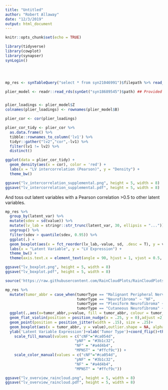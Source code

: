 ```yaml
---
title: "Untitled"
author: "Robert Allaway"
date: "12/3/2019"
output: html_document
---
```


```r
knitr::opts_chunk$set(echo = TRUE)
```


```r
library(tidyverse)
library(cowplot)
library(synapser)
synLogin()




mp_res <- synTableQuery("select * from syn21046991")$filepath %>% read_csv() %>% filter(!is.na(tumorType))

plier_model <- readr::read_rds(synGet("syn18689545")$path) ## Provided by the CCDL (Jaclyn Taroni, Casey Greene, et al)


plier_loadings <- plier_model$Z 
colnames(plier_loadings) <- rownames(plier_model$B)

plier_cor <- cor(plier_loadings) 

plier_cor_tidy <- plier_cor %>% 
  as.data.frame() %>% 
  tibble::rownames_to_column('lv1') %>% 
  tidyr::gather("lv2","cor",-lv1) %>% 
  filter(lv1 != lv2) %>% 
  distinct() 

ggplot(data = plier_cor_tidy) + 
  geom_density(aes(x = cor), color = 'red') +
  labs(x = "LV intercorrelation (Pearson)", y = "Density") +
  theme_bw()

ggsave("lv_intercorrelation_supplemental.png", height = 5, width = 8)
ggsave("lv_intercorrelation_supplemental.pdf", height = 5, width = 8)

```

And toss out latent variables with a Pearson correlation >0.5 to other latent variables.
 
```r
mp_res %>% 
  group_by(latent_var) %>% 
  mutate(sdev = sd(value)) %>% 
  mutate(lv_lab = stringr::str_trunc(latent_var, 30, ellipsis = "...")) %>% 
  ungroup() %>% 
  filter(sdev > quantile(sdev, 0.95)) %>% 
  ggplot(.) +
  geom_boxplot(aes(x = fct_reorder(lv_lab,-value, sd, .desc = T), y = value)) +
  labs(x = "Latent Variable", y = "LV Expression") +
  theme_bw() +
  theme(axis.text.x = element_text(angle = 90, hjust = 1, vjust = 0.5, size = 7))

ggsave("lv_boxplot.png", height = 5, width = 8)
ggsave("lv_boxplot.pdf", height = 5, width = 8)

```


```r

source('https://raw.githubusercontent.com/RainCloudPlots/RainCloudPlots/master/tutorial_R/R_rainclouds.R')

mp_res %>% 
  mutate(tumor_abbr = case_when(tumorType == "Malignant Peripheral Nerve Sheath Tumor" ~ "MPNST",
                                tumorType == "Neurofibroma" ~ "NF",
                                tumorType == "Plexiform Neurofibroma" ~ "pNF",
                                tumorType == "Cutaneous Neurofibroma" ~ "cNF")) %>% 
  ggplot(.,aes(x=tumor_abbr,y=value, fill = tumor_abbr, colour = tumor_abbr))+
  geom_flat_violin(position = position_nudge(x = .25, y = 0),adjust =2, trim = FALSE)+
  geom_point(position = position_jitter(width = .15), size = .25)+
  geom_boxplot(aes(x = tumor_abbr, y = value),outlier.shape = NA, alpha = 0.3, width = .1, colour = "BLACK", position = position_nudge(x = .25, y = 0),adjust =2) +
  ylab('Latent Variable Expression')+xlab('Tumor Type')+coord_flip()+theme_cowplot()+guides(fill = FALSE, colour = FALSE) +
    scale_fill_manual(values = c("cNF"="#ca054d", 
                               "pNF" = "#3b1c32",
                               "NF" = "#a4d4b4",
                               "MPNST" = "#ffcf9c")) +
    scale_color_manual(values = c("cNF"="#ca054d", 
                               "pNF" = "#3b1c32",
                               "NF" = "#a4d4b4",
                               "MPNST" = "#ffcf9c")) 

ggsave("lv_overview_raincloud.png", height = 5, width = 8)
ggsave("lv_overview_raincloud.pdf", height = 5, width = 8)

```

